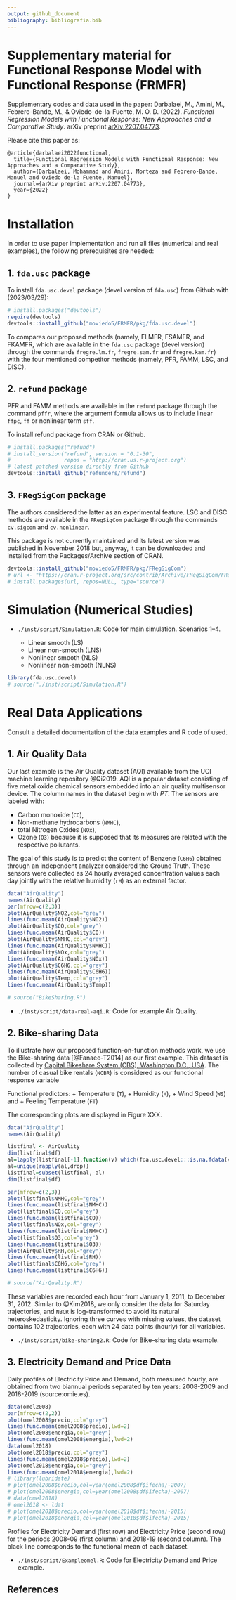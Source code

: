 ```yaml
---
output: github_document
bibliography: bibliografia.bib
---
```


#  Supplementary material for Functional Response Model with Functional Response (FRMFR) 
Supplementary codes and data used in the paper:
Darbalaei, M., Amini, M., Febrero-Bande, M., & Oviedo-de-la-Fuente, M. O. D. (2022). *Functional Regression Models with Functional Response: New Approaches and a Comparative Study*. arXiv preprint [arXiv:2207.04773](https://doi.org/10.48550/arXiv.2207.04773).


Please cite this paper as:

```
@article{darbalaei2022functional,
  title={Functional Regression Models with Functional Response: New Approaches and a Comparative Study},
  author={Darbalaei, Mohammad and Amini, Morteza and Febrero-Bande, Manuel and Oviedo de-la Fuente, Manuel},
  journal={arXiv preprint arXiv:2207.04773},
  year={2022}
}
```

# Installation  
In order to use paper implementation and run all files (numerical and real examples), the following prerequisites are needed:

<!--Necessary packages for running the paper codes.-->


## 1. `fda.usc` package
To install `fda.usc.devel` package (devel version of `fda.usc`) from Github with (2023/03/29):

```r
# install.packages("devtools")
require(devtools)
devtools::install_github("moviedo5/FRMFR/pkg/fda.usc.devel")
```


<!--
```r
packageurl <- "https://github.com/moviedo5/FRMFR/blob/main/pkg/fda.usc.devel_2.1.1.tar.gz"
install.packages(packageurl, repos=NULL)
url <- "https://github.com/rubenfcasal/simres/releases/download/v0.1/simres_0.1.3.zip"
install.packages(url, repos = NULL)
```
-->

To compares our proposed methods (namely, FLMFR, FSAMFR, and FKAMFR, which are available in the `fda.usc` package (devel version) through the commands `fregre.lm.fr`, `fregre.sam.fr` and `fregre.kam.fr`) with the four mentioned competitor methods (namely, PFR, FAMM, LSC, and DISC).


## 2. `refund` package

PFR and FAMM methods are available in the `refund` package through the command `pffr`, where the argument formula allows us to include linear `ffpc`, `ff` or nonlinear term `sff`. 

To install refund package from CRAN or Github.

```r
# install.packages("refund")
# install_version("refund", version = "0.1-30", 
#                 repos = "http://cran.us.r-project.org")
# latest patched version directly from Github
devtools::install_github("refunders/refund") 
```

##  3. `FRegSigCom` package

The authors considered the latter as an experimental feature. LSC and DISC methods are available in the `FRegSigCom` package through the commands `cv.sigcom` and `cv.nonlinear`.  

This package is not currently maintained and its latest version was published in November 2018 but, anyway, it can be downloaded and installed from the Packages/Archive section of CRAN.


```r
devtools::install_github("moviedo5/FRMFR/pkg/FRegSigCom")
# url <- "https://cran.r-project.org/src/contrib/Archive/FRegSigCom/FRegSigCom_0.3.0.tar.gz"
# install.packages(url, repos=NULL, type="source")
```

<!--The package FRegSigCom, also needed for the previous codes, must be downloaded from the Archive section of CRAN (https://cran.r-project.org/rc/contrib/Archive/FRegSigCom/) and manually installed.-->



# Simulation (Numerical Studies)

<!--Consult a detailed documentation of the code and examples of use in-->

+ `./inst/script/Simulation.R`: Code for main simulation. Scenarios 1--4.

  - Linear smooth (LS)
  - Linear non-smooth (LNS)
  - Nonlinear smooth (NLS)
  - Nonlinear non-smooth (NLNS)
  
  
```r
library(fda.usc.devel)
# source("./inst/script/Simulation.R")
```


 
# Real Data Applications

Consult a detailed documentation of the data examples and R code of used.

## 1. Air Quality Data
Our last example is the Air Quality dataset (AQI) available from the UCI machine learning repository @Qi2019. AQI is a popular dataset consisting of five metal oxide chemical sensors embedded into an air quality multisensor device. The column names in the dataset begin with *PT*. The sensors are labeled with:

+ Carbon monoxide (`CO`), 
+ Non-methane hydrocarbons (`NMHC`), 
+ total Nitrogen Oxides (`NOx`), 
+ Ozone (`O3`) 
because it is supposed that its measures are related with the respective pollutants. 

The goal of this study is to predict the content of Benzene (`C6H6`) obtained through an independent analyzer considered the Ground Truth. 
These sensors were collected as 24 hourly averaged concentration values each day jointly with the relative humidity (`rH`) as an external factor. 

```r
data("AirQuality")
names(AirQuality)
par(mfrow=c(2,3))
plot(AirQuality$NO2,col="grey")
lines(func.mean(AirQuality$NO2))
plot(AirQuality$CO,col="grey")
lines(func.mean(AirQuality$CO))
plot(AirQuality$NMHC,col="grey")
lines(func.mean(AirQuality$NMHC))
plot(AirQuality$NOx,col="grey")
lines(func.mean(AirQuality$NOx))
plot(AirQuality$C6H6,col="grey")
lines(func.mean(AirQuality$C6H6))
plot(AirQuality$Temp,col="grey")
lines(func.mean(AirQuality$Temp))

# source("BikeSharing.R")
```

+ `./inst/script/data-real-aqi.R`: Code for example Air Quality.


<!--+ AirQualityUCI.xlsx: Air Quality Data.-->
 
## 2. Bike-sharing Data

To illustrate how our proposed function-on-function methods work, we use the Bike-sharing data [@Fanaee-T2014] as our first example. This dataset is collected by [Capital Bikeshare System (CBS), Washington D.C., USA](https://ride.capitalbikeshare.com/system-data).
The number of casual bike rentals (`NCBR`) is considered as our functional response variable


Functional predictors: 
+ Temperature (`T`), 
+ Humidity (`H`), 
+ Wind Speed (`WS`) and
+ Feeling Temperature (`FT`)


The corresponding plots are displayed in Figure XXX. 

```r
data("AirQuality")
names(AirQuality)

listfinal <- AirQuality
dim(listfinal$df)
al=lapply(listfinal[-1],function(v) which(fda.usc.devel:::is.na.fdata(v)))
al=unique(rapply(al,drop))
listfinal=subset(listfinal,-al)
dim(listfinal$df)

par(mfrow=c(2,3))
plot(listfinal$NMHC,col="grey")
lines(func.mean(listfinal$NMHC))
plot(listfinal$CO,col="grey")
lines(func.mean(listfinal$CO))
plot(listfinal$NOx,col="grey")
lines(func.mean(listfinal$NMHC))
plot(listfinal$O3,col="grey")
lines(func.mean(listfinal$O3))
plot(AirQuality$RH,col="grey")
lines(func.mean(listfinal$RH))
plot(listfinal$C6H6,col="grey")
lines(func.mean(listfinal$C6H6))

# source("AirQuality.R")
```

These variables are recorded each hour from January 1, 2011, to December 31, 2012. Similar to @Kim2018, we only consider the data for Saturday trajectories, and `NBCR` is log--transformed to avoid its natural heteroskedasticity. Ignoring three curves with missing values, the dataset contains 102 trajectories, each with 24 data points (hourly) for all variables. 

+ `./inst/script/bike-sharing2.R`: Code for Bike--sharing data example.


<!--+ bike-sharing2.R: Code for Bike--sharing data example.
+ hour.csv: Bike--sharing data.-
-->

## 3. Electricity Demand and Price Data

Daily profiles of Electricity Price  and Demand, both measured hourly, are obtained from two biannual periods separated by ten years: 2008-2009 and 2018-2019 (source:omie.es). 

```r
data(omel2008)
par(mfrow=c(2,2))
plot(omel2008$precio,col="grey")
lines(func.mean(omel2008$precio),lwd=2)
plot(omel2008$energia,col="grey")
lines(func.mean(omel2008$energia),lwd=2)
data(omel2018)
plot(omel2018$precio,col="grey")
lines(func.mean(omel2018$precio),lwd=2)
plot(omel2018$energia,col="grey")
lines(func.mean(omel2018$energia),lwd=2)
# library(lubridate)
# plot(omel2008$precio,col=year(omel2008$df$ifecha)-2007)
# plot(omel2008$energia,col=year(omel2008$df$ifecha)-2007)
# data(omel2018)
# omel2018 <- ldat
# plot(omel2018$precio,col=year(omel2018$df$ifecha)-2015)
# plot(omel2018$energia,col=year(omel2018$df$ifecha)-2015)
```

Profiles for Electricity Demand (first row) and Electricity Price (second row) for the periods 2008-09 (first column) and 2018-19 (second column). The black line corresponds to the functional mean of each dataset.

+ `./inst/script/Exampleomel.R`: Code for Electricity Demand and Price example.

<!--
+ Exampleomel.R: Code for Electricity Demand and Price example.

+ omel2008-09.rda: Electricity data for 2008-09 period.

+ omel2018-19.rda: Electricity data for 2018-19 period.

@darbalaei2022functional

-->



## References


<!--Darbalaei, M., Amini, M., Febrero-Bande, M., & Oviedo-de-la-Fuente, M. O. D. (2022). Functional Regression Models with Functional Response: New Approaches and a Comparative Study. arXiv preprint [arXiv:2207.04773](https://doi.org/10.48550/arXiv.2207.04773).

Fanaee-T, H., & Gama, J. (2014). Event labeling combining ensemble detectors and background knowledge. Progress in Artificial Intelligence, 2, 113-127.

Febrero-Bande, M., González-Manteiga, W. & Oviedo de la Fuente, M. Variable selection in functional additive regression models. Comput Stat 34, 469–487 (2019). https://doi.org/10.1007/s00180-018-0844-5

Kim, J. S., Staicu, A. M., Maity, A., Carroll, R. J., & Ruppert, D. (2018). Additive function-on-function regression. Journal of Computational and Graphical Statistics, 27(1), 234-244.

Qi, X., & Luo, R. (2019). Nonlinear function-on-function additive model with multiple predictor curves. Statistica Sinica, 29(2), 719-739.

-->
